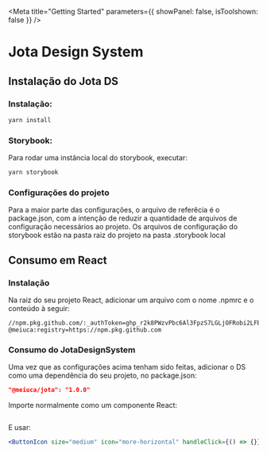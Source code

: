 
<Meta title="Getting Started" parameters={{ showPanel: false, isToolshown: false }} />

# Jota Design System

## Instalação do Jota DS

### Instalação:

```sh
yarn install
```

### Storybook:

Para rodar uma instância local do storybook, executar:

```sh
yarn storybook
```

### Configurações do projeto

Para a maior parte das configurações, o arquivo de referêcia é o package.json, com a intenção de reduzir a quantidade de arquivos de configuração necessários ao projeto.
Os arquivos de configuração do storybook estão na pasta raiz do projeto na pasta .storybook local

<!-- ```sh
yarn start:dotz
``` -->

<!-- ### Testando o projeto - Web Test Runner

```sh
yarn test
``` -->

## Consumo em React

### Instalação

Na raiz do seu projeto React, adicionar um arquivo com o nome .npmrc e o conteúdo à seguir:

```properties
//npm.pkg.github.com/:_authToken=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
@meiuca:registry=https://npm.pkg.github.com
```

### Consumo do JotaDesignSystem

Uma vez que as configurações acima tenham sido feitas, adicionar o DS como uma dependência do seu projeto, no package.json:

```json
"@meiuca/jota": "1.0.0"
```

Importe normalmente como um componente React:

```javascript
```

E usar:

```jsx
<ButtonIcon size="medium" icon="more-horizontal" handleClick={() => {}} />
```
